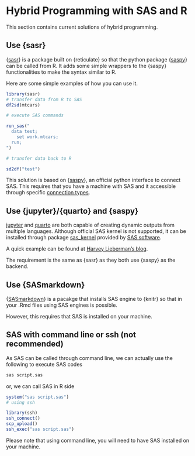 # Hybrid Programming with SAS and R

This section contains current solutions of hybrid programming.

## Use {sasr}

{[sasr](https://github.com/insightsengineering/sasr)} is a package built on {reticulate} so that the python package {[saspy](https://github.com/sassoftware/saspy)} can be called from R.
It adds some simple wrappers to the {saspy} functionalities to make the syntax similar to R.

Here are some simple examples of how you can use it.
```r
library(sasr)
# transfer data from R to SAS
df2sd(mtcars)

# execute SAS commands

run_sas("
  data test;
    set work.mtcars;
  run;
")

# transfer data back to R

sd2df("test")

```
This solution is based on {[saspy](https://github.com/sassoftware/saspy)}, an official python interface to connect SAS.
This requires that you have a machine with SAS and it accessible through specific [connection types](https://sassoftware.github.io/saspy/configuration.html).

## Use {jupyter}/{quarto} and {saspy}

[jupyter](http://www.jupyter.org/) and [quarto](https://quarto.org/) are both capable of creating dynamic outputs from multiple languages.
Although official SAS kernel is not supported, it can be installed through package [sas_kernel](https://github.com/sassoftware/sas_kernel) provided by [SAS software](https://github.com/sassoftware).

A quick example can be found at [Harvey Lieberman's blog](https://www.harveyl888.com/post/2022-06-27-quarto_sas_01/).

The requirement is the same as {sasr} as they both use {saspy} as the backend.

## Use {SASmarkdown}

{[SASmarkdown](https://github.com/Hemken/SASmarkdown)} is a pacakge that installs SAS engine to {knitr} so that in your .Rmd files
using SAS engines is possible.

However, this requires that SAS is installed on your machine.

## SAS with command line or ssh (not recommended)

As SAS can be called through command line, we can actually use the following to execute SAS codes

```sh
sas script.sas
```

or, we can call SAS in R side

```r
system("sas script.sas")
# using ssh

library(ssh)
ssh_connect()
scp_upload()
ssh_exec("sas script.sas")
```

Please note that using command line, you will need to have SAS installed on your machine.